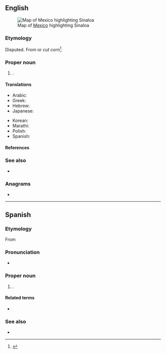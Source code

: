 ==English==
[[File:Mexico map, MX-SIN.svg|thumb|Map of [[Mexico]] highlighting Sinaloa]]

===Etymology===
Disputed. From {{der|en|mfy|sinalobola||round [[pitahaya]]}} or ''cut corn''<ref>{{cite-web|url=http://web.archive.org/web/20070716221737/http://www.sinaloa.gob.mx/NR/exeres/B1FB61DE-82E5-4EE7-AE7E-851D47307AF3,frameless.htm?NRMODE=Published|title=Municipio de Sinaloa de Leyva|archiveurl=https://web.archive.org/web/20070716221737/http://www.sinaloa.gob.mx/NR/exeres/B1FB61DE-82E5-4EE7-AE7E-851D47307AF3,frameless.htm?NRMODE=Published|archivedate=16 July 2007|accessdate=4 May 2009}}</ref>.

===Proper noun===
{{en-proper noun}}

# {{place|en|state|c/Mexico}}.

====Translations====
{{trans-top|state of Mexico}}
* Arabic: {{t|ar|سِينَالُوَا|n}}
* Greek: {{t|el|Σιναλόα|n}}
* Hebrew: {{t|he|סיִנַלֹואַה|tr=Syinalòwʼah|n|sc=Hebr}}
* Japanese: {{t|ja|シナロア|tr=Shinaroa|sc=Jpan}}
{{trans-mid}}
* Korean: {{t|ko|^시날로아|sc=Kore}}
* Marathi: {{t|mr|सिनालोआ|n}}
* Polish: {{t+|pl|Sinaloa|f}}
* Spanish: {{t+|es|Sinaloa|m}}
{{trans-bottom}}

====References====
<references/>

===See also===
* {{pedialite}}

===Anagrams===
* {{anagrams|en|a=aailnos|solania}}

----

==Spanish==
===Etymology===
From {{der|es|mfy|sinalobola}}
===Pronunciation===
* {{es-IPA}}

===Proper noun===
{{es-proper noun|m}}

# {{place|es|state|c/Mexico}}.

====Related terms====
* {{l|es|sinaloense}}

===See also===
* {{pedialite|lang=es}}